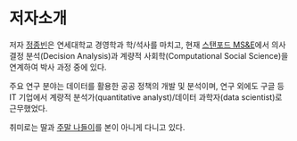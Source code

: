 # 저자소개 {-}

저자 [정종빈](http://jongbin.com)은 연세대학교 경영학과 학/석사를 마치고,
현재 [스탠포드 MS&E](https://msande.stanford.edu/student-spotlight-jongbin-jung)에서
의사결정 분석(Decision Analysis)과 계량적 사회학(Computational Social Science)을
연계하여 박사 과정 중에 있다.

주요 연구 분야는 데이터를 활용한 공공 정책의 개발 및 분석이며, 연구 외에도 
구글 등 IT 기업에서 계량적 분석가(quantitative analyst)/데이터 
과학자(data scientist)로 근무했었다.

취미로는 딸과 [주말 나들이](http://dam.jongbin.com)를 본이 아니게 다니고 있다.